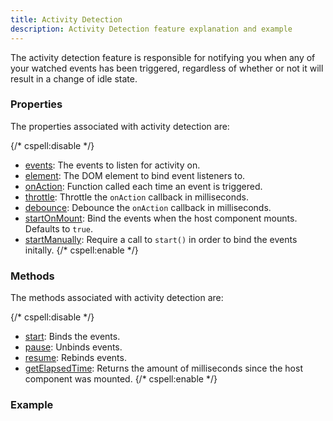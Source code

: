 ```yaml
---
title: Activity Detection
description: Activity Detection feature explanation and example
---
```


The activity detection feature is responsible for notifying you when any of your
watched events has been triggered, regardless of whether or not it will result in
a change of idle state.

### Properties

The properties associated with activity detection are:

{/* cspell:disable */}
- [events](/docs/api/props#events): The events to listen for activity on.
- [element](/docs/api/props#element): The DOM element to bind event listeners to.
- [onAction](/docs/api/props#onaction): Function called each time an event is triggered.
- [throttle](/docs/api/props#throttle): Throttle the `onAction` callback in milliseconds.
- [debounce](/docs/api/props#debounce): Debounce the `onAction` callback in milliseconds.
- [startOnMount](/docs/api/props#startonmount): Bind the events when the host component mounts. Defaults to `true`.
- [startManually](/docs/api/props#startmanually): Require a call to `start()` in order to bind the events initally.
{/* cspell:enable */}

### Methods

The methods associated with activity detection are:

{/* cspell:disable */}
- [start](/docs/api/methods#start): Binds the events.
- [pause](/docs/api/methods#pause): Unbinds events.
- [resume](/docs/api/methods#resume): Rebinds events.
- [getElapsedTime](/docs/api/methods#getelapsedtime): Returns the amount of milliseconds since the host component was mounted.
{/* cspell:enable */}

### Example
<CodeSandbox name='activity-detection-tmn5bp' />
